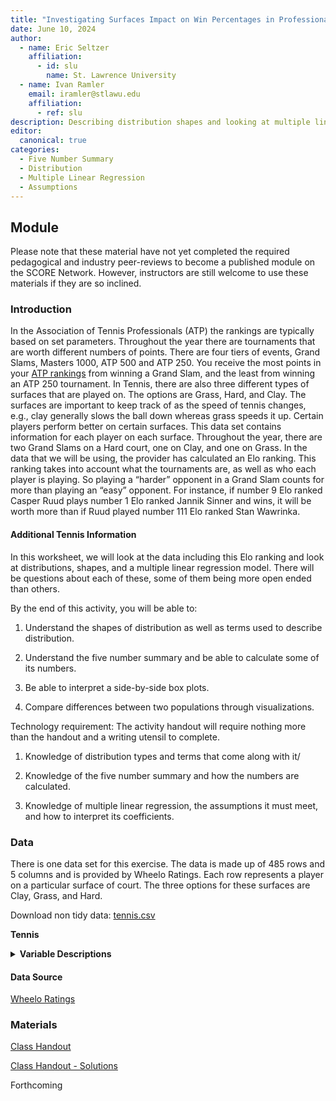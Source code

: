 ```yaml
---
title: "Investigating Surfaces Impact on Win Percentages in Professional Tennis"
date: June 10, 2024
author:
  - name: Eric Seltzer
    affiliation:
      - id: slu
        name: St. Lawrence University
  - name: Ivan Ramler
    email: iramler@stlawu.edu
    affiliation:
      - ref: slu
description: Describing distribution shapes and looking at multiple linear regression.
editor: 
  canonical: true
categories:
  - Five Number Summary
  - Distribution
  - Multiple Linear Regression
  - Assumptions
---
```


## Module

Please note that these material have not yet completed the required pedagogical and industry peer-reviews to become a published module on the SCORE Network. However, instructors are still welcome to use these materials if they are so inclined.

### Introduction

In the Association of Tennis Professionals (ATP) the rankings are typically based on set parameters. Throughout the year there are tournaments that are worth different numbers of points. There are four tiers of events, Grand Slams, Masters 1000, ATP 500 and ATP 250. You receive the most points in your [ATP rankings](https://en.wikipedia.org/wiki/ATP_rankings) from winning a Grand Slam, and the least from winning an ATP 250 tournament. In Tennis, there are also three different types of surfaces that are played on. The options are Grass, Hard, and Clay. The surfaces are important to keep track of as the speed of tennis changes, e.g., clay generally slows the ball down whereas grass speeds it up. Certain players perform better on certain surfaces. This data set contains information for each player on each surface. Throughout the year, there are two Grand Slams on a Hard court, one on Clay, and one on Grass. In the data that we will be using, the provider has calculated an Elo ranking. This ranking takes into account what the tournaments are, as well as who each player is playing. So playing a "harder" opponent in a Grand Slam counts for more than playing an "easy" opponent. For instance, if number 9 Elo ranked Casper Ruud plays number 1 Elo ranked Jannik Sinner and wins, it will be worth more than if Ruud played number 111 Elo ranked Stan Wawrinka.

#### Additional Tennis Information


In this worksheet, we will look at the data including this Elo ranking and look at distributions, shapes, and a multiple linear regression model. There will be questions about each of these, some of them being more open ended than others.

::: {.callout-note collapse="true" title="Learning Objectives" appearance="minimal"}
By the end of this activity, you will be able to:

1.  Understand the shapes of distribution as well as terms used to describe distribution.

2.  Understand the five number summary and be able to calculate some of its numbers.

3.  Be able to interpret a side-by-side box plots.

4.  Compare differences between two populations through visualizations. 
:::

::: {.callout-note collapse="true" title="Methods" appearance="minimal"}
Technology requirement: The activity handout will require nothing more than the handout and a writing utensil to complete.

1.  Knowledge of distribution types and terms that come along with it/

2.  Knowledge of the five number summary and how the numbers are calculated.

3.  Knowledge of multiple linear regression, the assumptions it must meet, and how to interpret its coefficients. 
:::

### Data

There is one data set for this exercise. The data is made up of 485 rows and 5 columns and is provided by Wheelo Ratings. Each row represents a player on a particular surface of court. The three options for these surfaces are Clay, Grass, and Hard.

Download non tidy data: [tennis.csv](data/tennis.csv)

**Tennis**

<details>

<summary><b>Variable Descriptions</b></summary>

| Variable                  | Description                                          |
|-------------------------|-----------------------------------------------|
| Player                    | The player for which the data corresponds to         |
| Surface                   | The type of surface that was played on for this data |
| WinPercentage             | The percentage of matches won                        |
| DoubleFaultPercentage     | The percentage of double faults                      |
| ReturnPointsWonPercentage | The percentage of return points won                  |

</details>

#### Data Source

[Wheelo Ratings](Wheelo%20Ratings%20%3Chttps://www.wheeloratings.com/tennis_atp_stats_last52.html%3E.){target="_blank"}

### Materials

[Class Handout](Class-Handout.qmd)

[Class Handout - Solutions](Class-Handout-Solutions.qmd)

::: {.callout-note collapse="true" title="Conclusion" appearance="minimal"}
Forthcoming
:::
